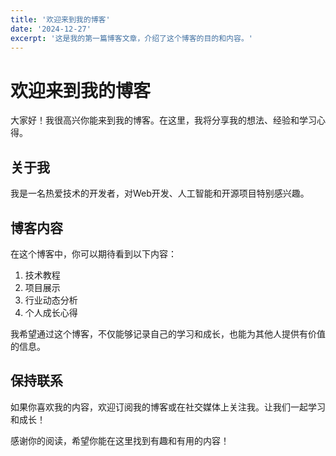 ```yaml
---
title: '欢迎来到我的博客'
date: '2024-12-27'
excerpt: '这是我的第一篇博客文章，介绍了这个博客的目的和内容。'
---
```


# 欢迎来到我的博客

大家好！我很高兴你能来到我的博客。在这里，我将分享我的想法、经验和学习心得。

## 关于我

我是一名热爱技术的开发者，对Web开发、人工智能和开源项目特别感兴趣。
    
## 博客内容

在这个博客中，你可以期待看到以下内容：

1. 技术教程
2. 项目展示
3. 行业动态分析
4. 个人成长心得

我希望通过这个博客，不仅能够记录自己的学习和成长，也能为其他人提供有价值的信息。

## 保持联系

如果你喜欢我的内容，欢迎订阅我的博客或在社交媒体上关注我。让我们一起学习和成长！

感谢你的阅读，希望你能在这里找到有趣和有用的内容！

